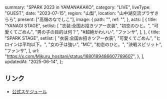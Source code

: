   summary: "SPARK 2023 in YAMANAKAKO",
  category: "LIVE",
  liveType: "GUEST",
  date: "2023-07-15",
  region: "山梨",
  location: "山中湖交流プラザきらら",
  present: ["高嶺のなでしこ"],
  image: {
    path: "",
    ref: "",
  },
  acts: [
    {
      title: "YANAGI STAGE",
      setlist: [
        "衣装:全国お招きツアー衣装",
        "初恋のひと。",
        "可愛くてごめん",
        "男の子の目的は何？",
        "#超絶かわいい",
        "ファンサ",
      ],
    },
    {
      title: "SPARK STAGE",
      setlist: [
        "衣装:全国お招きツアー衣装",
        "可愛くてごめん",
        "ヒロインは平均以下。",
        "女の子は強い",
        "MC",
        "初恋のひと。",
        "決戦スピリット",
        "ファンサ",
      ],
      url: "https://x.com/Mikuru_hositani/status/1680189486607769607",
    },
  ],
  updatedAt: "2025-06-14",
};

## リンク

- [公式スケジュール](https://takanenonadeshiko.jp/?p=1012)
